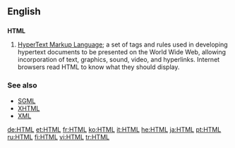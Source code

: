 ==English==

==={{initialism}}===
'''HTML'''

# [[w:HTML|HyperText Markup Language]]; a set of tags and rules used in developing hypertext documents to be presented on the World Wide Web, allowing incorporation of text, graphics, sound, video, and hyperlinks. Internet browsers read HTML to know what they should display.

===See also===
*[[SGML]]
*[[XHTML]]
*[[XML]]

[[de:HTML]]
[[et:HTML]]
[[fr:HTML]]
[[ko:HTML]]
[[it:HTML]]
[[he:HTML]]
[[ja:HTML]]
[[pt:HTML]]
[[ru:HTML]]
[[fi:HTML]]
[[vi:HTML]]
[[tr:HTML]]